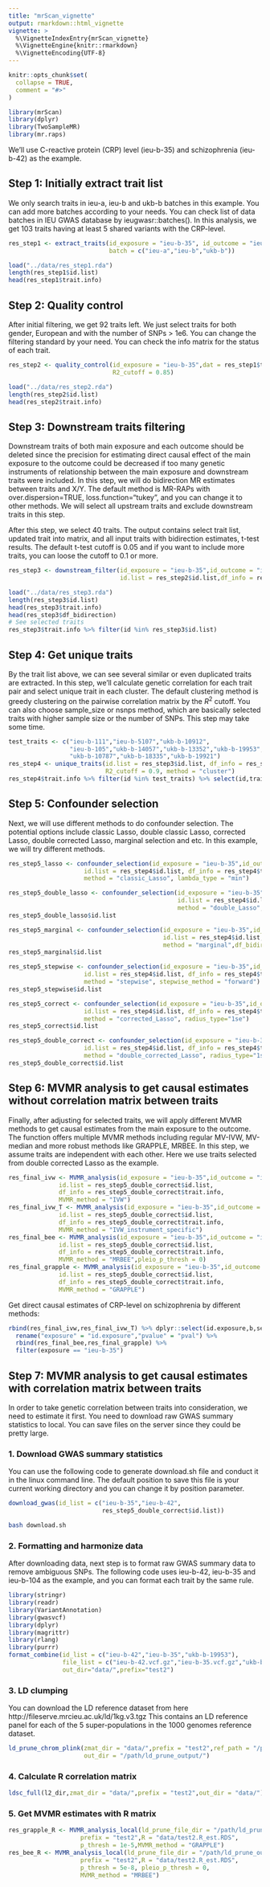 ```yaml
---
title: "mrScan_vignette"
output: rmarkdown::html_vignette
vignette: >
  %\VignetteIndexEntry{mrScan_vignette}
  %\VignetteEngine{knitr::rmarkdown}
  %\VignetteEncoding{UTF-8}
---
```


```r
knitr::opts_chunk$set(
  collapse = TRUE,
  comment = "#>"
)
```

```r
library(mrScan)
library(dplyr)
library(TwoSampleMR)
library(mr.raps)
```

We'll use C-reactive protein (CRP) level (ieu-b-35) and schizophrenia (ieu-b-42) as the example. 

## Step 1: Initially extract trait list

We only search traits in ieu-a, ieu-b and ukb-b batches in this example. You can 
add more batches according to your needs. You can check list of data batches in 
IEU GWAS database by ieugwasr::batches(). In this analysis, we get 103 traits having 
at least 5 shared variants with the CRP-level.

```r
res_step1 <- extract_traits(id_exposure = "ieu-b-35", id_outcome = "ieu-b-42",
                            batch = c("ieu-a","ieu-b","ukb-b"))
```

```r
load("../data/res_step1.rda")
length(res_step1$id.list)
head(res_step1$trait.info)
```

## Step 2: Quality control 

After initial filtering, we get 92 traits left. We just select traits for both gender, 
European and with the number of SNPs > 1e6. You can change the filtering standard 
by your need. You can check the info matrix for the status of each trait. 
```r
res_step2 <- quality_control(id_exposure = "ieu-b-35",dat = res_step1$trait.info,
                             R2_cutoff = 0.85)
```


```r
load("../data/res_step2.rda")
length(res_step2$id.list)
head(res_step2$trait.info)
```



## Step 3: Downstream traits filtering

Downstream traits of both main exposure and each outcome should be deleted since 
the precision for estimating direct causal effect of the main exposure to the outcome 
could be decreased if too many genetic instruments of relationship between the main 
exposure and downstream traits were included. In this step, we will do bidirection 
MR estimates between traits and X/Y. The default method is MR-RAPs with over.dispersion=TRUE,
loss.function="tukey", and you can change it to other methods. We will select 
all upstream traits and exclude downstream traits in this step.  

After this step, we select 40 traits. The output contains select trait list, 
updated trait into matrix, and all input traits with bidirection estimates, 
t-test results. The default t-test cutoff is 0.05 and if you want to include more traits,
you can loose the cutoff to 0.1 or more. 

```r
res_step3 <- downstream_filter(id_exposure = "ieu-b-35",id_outcome = "ieu-b-42",
                               id.list = res_step2$id.list,df_info = res_step2$trait.info)
```


```r
load("../data/res_step3.rda")
length(res_step3$id.list)
head(res_step3$trait.info)
head(res_step3$df_bidirection)
# See selected traits
res_step3$trait.info %>% filter(id %in% res_step3$id.list)
```


## Step 4: Get unique traits

By the trait list above, we can see several similar or even duplicated traits are extracted. 
In this step, we'll calculate genetic correlation for each trait pair and select unique 
trait in each cluster. The default clustering method is greedy clustering on the pairwise 
correlation matrix by the $R^2$ cutoff. You can also choose sample_size or nsnps method, 
which are basically selected traits with higher sample size or the number of SNPs.
This step may take some time. 
```r
test_traits <- c("ieu-b-111","ieu-b-5107","ukb-b-10912",
                 "ieu-b-105","ukb-b-14057","ukb-b-13352","ukb-b-19953",
                 "ukb-b-10787","ukb-b-18335","ukb-b-19921")
res_step4 <- unique_traits(id.list = res_step3$id.list, df_info = res_step3$trait.info,
                           R2_cutoff = 0.9, method = "cluster")
res_step4$trait.info %>% filter(id %in% test_traits) %>% select(id,trait,cluster)
```

## Step 5: Confounder selection

Next, we will use different methods to do confounder selection. The potential options 
include classic Lasso, double classic Lasso, corrected Lasso, double corrected Lasso, 
marginal selection and etc. In this example, we will try different methods.
```r
res_step5_lasso <- confounder_selection(id_exposure = "ieu-b-35",id_outcome = "ieu-b-42",
                     id.list = res_step4$id.list, df_info = res_step4$trait.info,
                     method = "classic_Lasso", lambda_type = "min")
```


```r
res_step5_double_lasso <- confounder_selection(id_exposure = "ieu-b-35",id_outcome = "ieu-b-42",
                                               id.list = res_step4$id.list, df_info = res_step4$trait.info,
                                               method = "double_Lasso", lambda_type = "1se")
res_step5_double_lasso$id.list 
```


```r
res_step5_marginal <- confounder_selection(id_exposure = "ieu-b-35",id_outcome = "ieu-b-42",
                                           id.list = res_step4$id.list, df_info = res_step4$trait.info,
                                           method = "marginal",df_bidirection = res_step3$df_bidirection)
res_step5_marginal$id.list
```


```r
res_step5_stepwise <- confounder_selection(id_exposure = "ieu-b-35",id_outcome = "ieu-b-42",
                     id.list = res_step4$id.list, df_info = res_step4$trait.info,
                     method = "stepwise", stepwise_method = "forward")
res_step5_stepwise$id.list
```


```r
res_step5_correct <- confounder_selection(id_exposure = "ieu-b-35",id_outcome = "ieu-b-42",
                     id.list = res_step4$id.list, df_info = res_step4$trait.info,
                     method = "corrected_Lasso", radius_type="1se")
res_step5_correct$id.list
```


```r
res_step5_double_correct <- confounder_selection(id_exposure = "ieu-b-35",id_outcome = "ieu-b-42",
                     id.list = res_step4$id.list, df_info = res_step4$trait.info,
                     method = "double_corrected_Lasso", radius_type="1se")
res_step5_double_correct$id.list
```

## Step 6: MVMR analysis to get causal estimates without correlation matrix between traits

Finally, after adjusting for selected traits, we will apply different MVMR methods 
to get causal estimates from the main exposure to the outcome. The function offers 
multiple MVMR methods including regular MV-IVW, MV-median and more robust methods 
like GRAPPLE, MRBEE. In this step, we assume traits are independent with each other. 
Here we use traits selected from double corrected Lasso as the example.

```r
res_final_ivw <- MVMR_analysis(id_exposure = "ieu-b-35",id_outcome = "ieu-b-42",
              id.list = res_step5_double_correct$id.list,
              df_info = res_step5_double_correct$trait.info,
              MVMR_method = "IVW")
res_final_ivw_T <- MVMR_analysis(id_exposure = "ieu-b-35",id_outcome = "ieu-b-42",
              id.list = res_step5_double_correct$id.list,
              df_info = res_step5_double_correct$trait.info,
              MVMR_method = "IVW_instrument_specific")
res_final_bee <- MVMR_analysis(id_exposure = "ieu-b-35",id_outcome = "ieu-b-42",
              id.list = res_step5_double_correct$id.list,
              df_info = res_step5_double_correct$trait.info,
              MVMR_method = "MRBEE",pleio_p_thresh = 0)
res_final_grapple <- MVMR_analysis(id_exposure = "ieu-b-35",id_outcome = "ieu-b-42",
              id.list = res_step5_double_correct$id.list,
              df_info = res_step5_double_correct$trait.info,
              MVMR_method = "GRAPPLE")

```


Get direct causal estimates of CRP-level on schizophrenia by different methods:
```r
rbind(res_final_ivw,res_final_ivw_T) %>% dplyr::select(id.exposure,b,se,pval,method) %>%
  rename("exposure" = "id.exposure","pvalue" = "pval") %>%
  rbind(res_final_bee,res_final_grapple) %>%
  filter(exposure == "ieu-b-35")
```

## Step 7: MVMR analysis to get causal estimates with correlation matrix between traits

In order to take genetic correlation between traits into consideration, we need to 
estimate it first. You need to download raw GWAS summary statistics to local. You 
can save files on the server since they could be pretty large. 

### 1. Download GWAS summary statistics

You can use the following code to generate download.sh file and conduct it in the 
linux command line. The default position to save this file is your current working 
directory and you can change it by position parameter.
```r
download_gwas(id_list = c("ieu-b-35","ieu-b-42",
                          res_step5_double_correct$id.list))
```


```bash
bash download.sh
```

### 2. Formatting and harmonize data

After downloading data, next step is to format raw GWAS summary data to remove 
ambiguous SNPs. The following code uses ieu-b-42, ieu-b-35 and ieu-b-104 as the example, and you can 
format each trait by the same rule. 
```r
library(stringr)
library(readr)
library(VariantAnnotation)
library(gwasvcf)
library(dplyr)
library(magrittr)
library(rlang)
library(purrr)
format_combine(id_list = c("ieu-b-42","ieu-b-35","ukb-b-19953"),
               file_list = c("ieu-b-42.vcf.gz","ieu-b-35.vcf.gz","ukb-b-19953.vcf.gz"),
               out_dir="data/",prefix="test2")
```

### 3. LD clumping

You can download the LD reference dataset from here http://fileserve.mrcieu.ac.uk/ld/1kg.v3.tgz
This contains an LD reference panel for each of the 5 super-populations in the 1000 genomes reference dataset.
```r
ld_prune_chrom_plink(zmat_dir = "data/",prefix = "test2",ref_path = "/path/LD_reference/EUR",
                     out_dir = "/path/ld_prune_output/")
```

### 4. Calculate R correlation matrix
```r
ldsc_full(l2_dir,zmat_dir = "data/",prefix = "test2",out_dir = "data/")
```


### 5. Get MVMR estimates with R matrix
```r
res_grapple_R <- MVMR_analysis_local(ld_prune_file_dir = "/path/ld_prune_output/",
                    prefix = "test2",R = "data/test2.R_est.RDS",
                    p_thresh = 1e-5,MVMR_method = "GRAPPLE")
res_bee_R <- MVMR_analysis_local(ld_prune_file_dir = "/path/ld_prune_output/",
                    prefix = "test2",R = "data/test2.R_est.RDS",
                    p_thresh = 5e-8, pleio_p_thresh = 0,
                    MVMR_method = "MRBEE")
```


